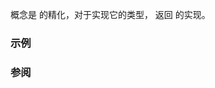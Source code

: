 {{cpp/ranges/title|random_access_range}}
{{cpp/ranges/navbar}}

{{ddcl|header = ranges|since=c++20|1=
template&lt; class T &gt;
concept random_access_range =
    ranges::bidirectional_range&lt;T&gt; &amp;&amp; std::random_access_iterator&lt;ranges::iterator_t&lt;T&gt;&gt;;
}}

{{tt|random_access_range}} 概念是 {{lconcept|range}} 的精化，对于实现它的类型，{{lc|ranges::begin}} 返回 {{lconcept|random_access_iterator}} 的实现。

===示例===
{{example
|code=
#include &lt;array&gt;
#include &lt;deque&gt;
#include &lt;list&gt;
#include &lt;ranges&gt;
#include &lt;set&gt;
#include &lt;valarray&gt;
#include &lt;vector&gt;

template&lt;typename T&gt; concept RAR = std::ranges::random_access_range&lt;T&gt;;

int main()
{
    int a[4];
    static_assert(
            RAR&lt;std::vector&lt;int&gt;&gt; and
            RAR&lt;std::vector&lt;bool&gt;&gt; and
            RAR&lt;std::deque&lt;int&gt;&gt; and
            RAR&lt;std::valarray&lt;int&gt;&gt; and
            RAR&lt;decltype(a)&gt; and
        not RAR&lt;std::list&lt;int&gt;&gt; and
        not RAR&lt;std::set&lt;int&gt;&gt; and
            RAR&lt;std::array&lt;std::list&lt;int&gt;,42&gt;&gt;
    );
}
}}

===参阅===
{{dsc begin}}
{{dsc inc|cpp/ranges/dsc sized_range}}
{{dsc inc|cpp/ranges/dsc contiguous_range}}
{{dsc end}}

{{langlinks|es|en|ja}}